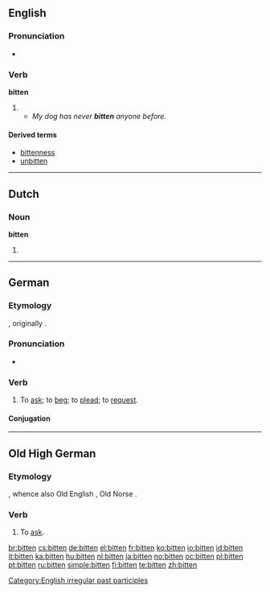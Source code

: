 {{also|Bitten}}
==English==

===Pronunciation===
* {{IPA|/'bɪtən/}}
*: {{rhymes|ɪtən}}

===Verb===
'''bitten'''

# {{past participle of|[[bite]]}}
#*''My dog has never '''bitten''' anyone before.''

====Derived terms====
* [[bittenness]]
* [[unbitten]]

[[Category:English irregular past participles]]

----

==Dutch==

===Noun===
'''bitten'''

# {{plural of|[[bit]]|lang=Dutch}}

----

==German==

===Etymology===
{{etyl|goh|de}} {{term|bitten|lang=goh}}, originally {{term|biddan|lang=de}}.

===Pronunciation===
* {{audio|De-at-bitten.ogg|audio (Austria)}}

===Verb===
{{de-verb}}

# {{transitive|or|intransitive}} To [[ask]]; to [[beg]]; to [[plead]]; to [[request]].

====Conjugation====
{{de-conj-strong|bitt|bat|gebeten|h|e||bät|a}}

----

==Old High German==
===Etymology===
{{proto|Germanic|bidjan|lang=goh}}, whence also Old English {{term|biddan|lang=ang}}, Old Norse {{term|biðja|lang=non}}.

===Verb===
{{infl|goh|verb}}

# To [[ask]].

[[br:bitten]]
[[cs:bitten]]
[[de:bitten]]
[[el:bitten]]
[[fr:bitten]]
[[ko:bitten]]
[[io:bitten]]
[[id:bitten]]
[[it:bitten]]
[[ka:bitten]]
[[hu:bitten]]
[[nl:bitten]]
[[ja:bitten]]
[[no:bitten]]
[[oc:bitten]]
[[pl:bitten]]
[[pt:bitten]]
[[ru:bitten]]
[[simple:bitten]]
[[fi:bitten]]
[[te:bitten]]
[[zh:bitten]]